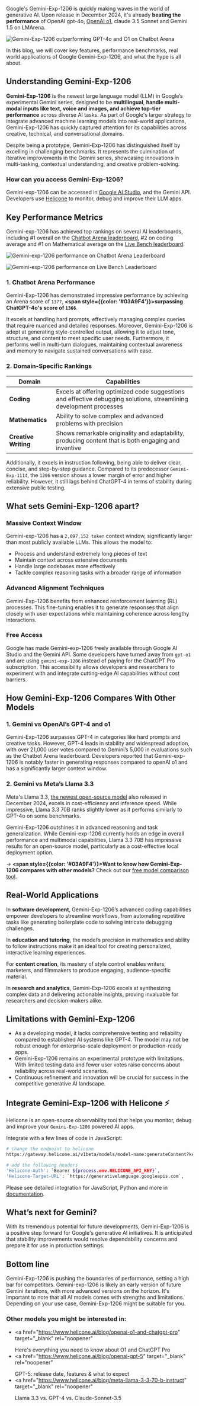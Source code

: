 Google's Gemini-Exp-1206 is quickly making waves in the world of generative AI. Upon release in December 2024, it's already **beating the performance** of OpenAI gpt-4o, <a href="https://www.helicone.ai/blog/openai-o1-and-chatgpt-pro" target="_blank" rel="noopener">OpenAI o1</a>, claude 3.5 Sonnet and Gemini 1.5 on LMArena.

![Gemini-Exp-1206 outperforming GPT-4o and O1 on Chatbot Arena](/static/blog/google-gemini-exp-1206/cover.webp)

In this blog, we will cover key features, performance benchmarks, real world applications of Google Gemini-Exp-1206, and what the hype is all about.

## Understanding Gemini-Exp-1206

**Gemini-Exp-1206** is the newest large language model (LLM) in Google’s experimental Gemini series, designed to be **multilingual**, **handle multi-modal inputs like text, voice and images, and achieve top-tier performance** across diverse AI tasks. As part of Google's larger strategy to integrate advanced machine learning models into real-world applications, Gemini-Exp-1206 has quickly captured attention for its capabilities across creative, technical, and conversational domains.

Despite being a prototype, Gemini-Exp-1206 has distinguished itself by excelling in challenging benchmarks. It represents the culmination of iterative improvements in the Gemini series, showcasing innovations in multi-tasking, contextual understanding, and creative problem-solving.

### How can you access Gemini-Exp-1206?

Gemini-exp-1206 can be accessed in <a href="https://aistudio.google.com/app/prompts/new_chat?model=gemini-exp-1206" target="_blank" rel="noopener">Google AI Studio</a>, and the Gemini API. Developers use <a href="https://docs.helicone.ai/integrations/gemini/api/javascript" target="_blank" rel="noopener">Helicone</a> to monitor, debug and improve their LLM apps.

## Key Performance Metrics

Gemini-exp-1206 has achieved top rankings on several AI leaderboards, including #1 overall on the <a href="https://lmarena.ai/" target="_blank" rel="noopener">Chatbot Arena leaderboard</a>, #2 on coding average and #1 on Mathematical average on the <a href="https://livebench.ai/#/" target="_blank" rel="noopener">Live Bench leaderboard</a>.

![Gemini-exp-1206 performance on Chatbot Arena Leaderboard](/static/blog/google-gemini-exp-1206/chatbot-arena.webp)

![Gemini-exp-1206 performance on Live Bench Leaderboard](/static/blog/google-gemini-exp-1206/live-bench-leaderboard.webp)

### 1. Chatbot Arena Performance

Gemini-Exp-1206 has demonstrated impressive performance by achieving an Arena score of `1377`, **<span style={{color: '#03A9F4'}}>surpassing ChatGPT-4o's score of `1366`</span>**.

It excels at handling hard prompts, effectively managing complex queries that require nuanced and detailed responses. Moreover, Gemini-Exp-1206 is adept at generating style-controlled output, allowing it to adjust tone, structure, and content to meet specific user needs. Furthermore, it performs well in multi-turn dialogues, maintaining contextual awareness and memory to navigate sustained conversations with ease.

### 2. Domain-Specific Rankings

| Domain               | Capabilities                                                                                                        |
| -------------------- | ------------------------------------------------------------------------------------------------------------------- |
| **Coding**           | Excels at offering optimized code suggestions and effective debugging solutions, streamlining development processes |
| **Mathematics**      | Ability to solve complex and advanced problems with precision                                                       |
| **Creative Writing** | Shows remarkable originality and adaptability, producing content that is both engaging and inventive                |

Additionally, it excels in instruction following, being able to deliver clear, concise, and step-by-step guidance. Compared to its predecessor `Gemini-Exp-1114`, the `1206` version shows a lower margin of error and higher reliability. However, it still lags behind ChatGPT-4 in terms of stability during extensive public testing.

## What sets Gemini-Exp-1206 apart?

### Massive Context Window

Gemini-exp-1206 has a `2,097,152 token` context window, significantly larger than most publicly available LLMs. This allows the model to:

- Process and understand extremely long pieces of text
- Maintain context across extensive documents
- Handle large codebases more effectively
- Tackle complex reasoning tasks with a broader range of information

### Advanced Alignment Techniques

Gemini-Exp-1206 benefits from enhanced reinforcement learning (RL) processes. This fine-tuning enables it to generate responses that align closely with user expectations while maintaining coherence across lengthy interactions.

### Free Access

Google has made Gemini-exp-1206 freely available through Google AI Studio and the Gemini API. Some developers have turned away from `gpt-o1` and are using `gemini-exp-1206` instead of paying for the ChatGPT Pro subscription. This accessibility allows developers and researchers to experiment with and integrate cutting-edge AI capabilities without cost barriers.

## How Gemini-Exp-1206 Compares With Other Models

### 1. Gemini vs OpenAI’s GPT-4 and o1

Gemini-Exp-1206 surpasses GPT-4 in categories like hard prompts and creative tasks. However, GPT-4 leads in stability and widespread adoption, with over 21,000 user votes compared to Gemini’s 5,000 in evaluations such as the Chatbot Arena leaderboard. Developers reported that Gemini-exp-1206 is notably faster in generating responses compared to openAI o1 and has a significantly larger context window.

### 2. Gemini vs Meta’s Llama 3.3

Meta's Llama 3.3, <a href="https://www.helicone.ai/blog/meta-llama-3-3-70-b-instruct" target="_blank" rel="noopener">the newest open-source model</a> also released in December 2024, excels in cost-efficiency and inference speed. While impressive, Llama 3.3 70B ranks slightly lower as it performs similarly to GPT-4o on some benchmarks.

Gemini-Exp-1206 outshines it in advanced reasoning and task generalization. While Gemini-exp-1206 currently holds an edge in overall performance and multimodal capabilities, Llama 3.3 70B has impressive results for an open-source model, particularly as a cost-effective local deployment option.

-> **<span style={{color: '#03A9F4'}}>Want to know how Gemini-Exp-1206 compares with other models?</span>** Check out our <a href="https://www.helicone.ai/comparison" target="_blank" rel="noopener">free model comparison tool</a>.

## Real-World Applications

In **software development**, Gemini-Exp-1206’s advanced coding capabilities empower developers to streamline workflows, from automating repetitive tasks like generating boilerplate code to solving intricate debugging challenges.

In **education and tutoring**, the model’s precision in mathematics and ability to follow instructions make it an ideal tool for creating personalized, interactive learning experiences.

For **content creation**, its mastery of style control enables writers, marketers, and filmmakers to produce engaging, audience-specific material.

In **research and analytics**, Gemini-Exp-1206 excels at synthesizing complex data and delivering actionable insights, proving invaluable for researchers and decision-makers alike.

## Limitations with Gemini-Exp-1206

- As a developing model, it lacks comprehensive testing and reliability compared to established AI systems like GPT-4. The model may not be robust enough for enterprise-scale deployment or production-ready apps.
- Gemini-Exp-1206 remains an experimental prototype with limitations. With limited testing data and fewer user votes raise concerns about reliability across real-world scenarios.
- Continuous refinement and innovation will be crucial for success in the competitive generative AI landscape.

## Integrate Gemini-Exp-1206 with Helicone ⚡️

Helicone is an open-source observability tool that helps you monitor, debug and improve your `Gemini-Exp-1206` powered AI apps.

Integrate with a few lines of code in JavaScript:

```bash
# change the endpoint to helicone
https://gateway.helicone.ai/v1beta/models/model-name:generateContent?key=${process.env.GOOGLE_GENERATIVE_API_KEY}

# add the following headers
'Helicone-Auth': `Bearer ${process.env.HELICONE_API_KEY}`,
'Helicone-Target-URL': `https://generativelanguage.googleapis.com`,
```

Please see detailed integration for JavaScript, Python and more in <a href="https://docs.helicone.ai/integrations/gemini/api/javascript" target="_blank" rel="noopener">documentation</a>.

## What’s next for Gemini?

With its tremendous potential for future developments, Gemini-Exp-1206 is a positive step forward for Google's generative AI initiatives. It is anticipated that stability improvements would resolve dependability concerns and prepare it for use in production settings.

## Bottom line

Gemini-Exp-1206 is pushing the boundaries of performance, setting a high bar for competitors. Gemini-exp-1206 is likely an early version of future Gemini iterations, with more advanced versions on the horizon.
It's important to note that all AI models comes with strengths and limitations. Depending on your use case, Gemini-Exp-1206 might be suitable for you.

### Other models you might be interested in:

- <a
    href="https://www.helicone.ai/blog/openai-o1-and-chatgpt-pro"
    target="_blank"
    rel="noopener"
  >
    Here's everything you need to know about O1 and ChatGPT Pro
  </a>
- <a
    href="https://www.helicone.ai/blog/openai-gpt-5"
    target="_blank"
    rel="noopener"
  >
    GPT-5: release date, features & what to expect
  </a>
- <a
    href="https://www.helicone.ai/blog/meta-llama-3-3-70-b-instruct"
    target="_blank"
    rel="noopener"
  >
    Llama 3.3 vs. GPT-4 vs. Claude-Sonnet-3.5
  </a>

<Questions />
